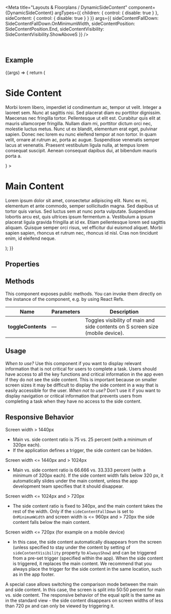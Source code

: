 
<Meta
  title="Layouts & Floorplans / DynamicSideContent"
  component={DynamicSideContent}
  argTypes={{
    children: { control: { disable: true } },
    sideContent: { control: { disable: true } }
  }}
  args={{
    sideContentFallDown: SideContentFallDown.OnMinimumWidth,
    sideContentPosition: SideContentPosition.End,
    sideContentVisibility: SideContentVisibility.ShowAboveS
  }}
/>

<DocsHeader since="0.21.0" />

<br />

## Example

<Canvas>
  <Story name="Default">
    {(args) => {
      return (
        <DynamicSideContent
          {...args}
          sideContent={
            <div>
              <h1>Side Content</h1>
              <p>
                Morbi lorem libero, imperdiet id condimentum ac, tempor ut velit. Integer a laoreet sem. Nunc at
                sagittis nisi. Sed placerat diam eu porttitor dignissim. Maecenas nec fringilla tortor. Pellentesque ut
                elit est. Curabitur quis elit at mauris ullamcorper fringilla. Nullam diam mi, porttitor dictum orci
                nec, molestie luctus metus. Nunc ut ex blandit, elementum erat eget, pulvinar sapien. Donec nec lorem eu
                nunc eleifend tempor at non tortor. In quam velit, ornare at rutrum ac, porta ac augue. Suspendisse
                venenatis semper lacus at venenatis. Praesent vestibulum ligula nulla, at tempus lorem consequat
                suscipit. Aenean consequat dapibus dui, at bibendum mauris porta a.
              </p>
            </div>
          }
        >
          <div>
            <h1>Main Content</h1>
            <p>
              Lorem ipsum dolor sit amet, consectetur adipiscing elit. Nunc ex mi, elementum et ante commodo, semper
              sollicitudin magna. Sed dapibus ut tortor quis varius. Sed luctus sem at nunc porta vulputate. Suspendisse
              lobortis arcu est, quis ultrices ipsum fermentum a. Vestibulum a ipsum placerat ligula gravida fringilla
              at id ex. Etiam pellentesque lorem sed sagittis aliquam. Quisque semper orci risus, vel efficitur dui
              euismod aliquet. Morbi sapien sapien, rhoncus et rutrum nec, rhoncus id nisl. Cras non tincidunt enim, id
              eleifend neque.
            </p>
          </div>
        </DynamicSideContent>
      );
    }}
  </Story>
</Canvas>

## Properties

<ArgsTable story="." />

## Methods

This component exposes public methods. You can invoke them directly on the instance of the component, e.g. by using React Refs.

| Name               | Parameters | Description                                                                    |
| ------------------ | ---------- | ------------------------------------------------------------------------------ |
| **toggleContents** | &mdash;    | Toggles visibility of main and side contents on S screen size (mobile device). |

## Usage

_When to use?_ Use this component if you want to display relevant information that is not critical for users to complete a task. Users should have access to all the key functions and critical information in the app even if they do not see the side content. This is important because on smaller screen sizes it may be difficult to display the side content in a way that is easily accessible for the user. _When not to use?_ Don't use it if you want to display navigation or critical information that prevents users from completing a task when they have no access to the side content.

## Responsive Behavior

Screen width > 1440px

- Main vs. side content ratio is 75 vs. 25 percent (with a minimum of 320px each).
- If the application defines a trigger, the side content can be hidden.

Screen width <= 1440px and > 1024px

- Main vs. side content ratio is 66.666 vs. 33.333 percent (with a minimum of 320px each). If the side content width falls below 320 px, it automatically slides under the main content, unless the app development team specifies that it should disappear.

Screen width <= 1024px and > 720px

- The side content ratio is fixed to 340px, and the main content takes the rest of the width. Only if the `sideContentFallDown` is set to `OnMinimumWidth` and screen width is <= 960px and > 720px the side content falls below the main content.

Screen width <= 720px (for example on a mobile device)

- In this case, the side content automatically disappears from the screen (unless specified to stay under the content by setting of `sideContentVisibility` property to `AlwaysShow`) and can be triggered from a pre-set trigger (specified within the app). When the side content is triggered, it replaces the main content. We recommend that you always place the trigger for the side content in the same location, such as in the app footer.

A special case allows switching the comparison mode between the main and side content. In this case, the screen is split into 50:50 percent for main vs. side content. The responsive behavior of the equal split is the same as in the standard view - the side content disappears on screen widths of less than 720 px and can only be viewed by triggering it.

<Footer />
